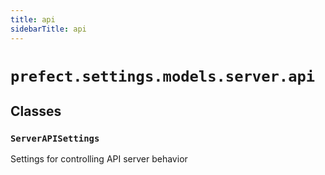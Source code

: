 ```yaml
---
title: api
sidebarTitle: api
---
```


# `prefect.settings.models.server.api`

## Classes

### `ServerAPISettings` <sup><a href="https://github.com/prefecthq/prefect/blob/main/src/prefect/settings/models/server/api.py#L10" target="_blank"><Icon icon="github" size="14" /></a></sup>


Settings for controlling API server behavior

